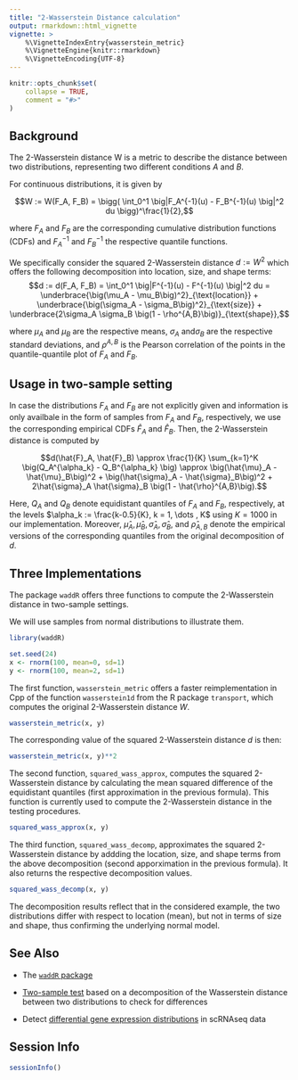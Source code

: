 ```yaml
---
title: "2-Wasserstein Distance calculation"
output: rmarkdown::html_vignette
vignette: >
    %\VignetteIndexEntry{wasserstein_metric}
    %\VignetteEngine{knitr::rmarkdown}
    %\VignetteEncoding{UTF-8}
---
```


```r
knitr::opts_chunk$set(
    collapse = TRUE,
    comment = "#>"
)
```


## Background

The 2-Wasserstein distance W is a metric to describe the distance
between two distributions, representing two different conditions $A$ and $B$.

For continuous distributions, it is given by

$$W := W(F_A, F_B) 
= \bigg( \int_0^1 \big|F_A^{-1}(u) 
- F_B^{-1}(u) \big|^2 du \bigg)^\frac{1}{2},$$

where $F_A$ and $F_B$ are the corresponding cumulative distribution functions
(CDFs) and $F_A^{-1}$ and $F_B^{-1}$ the respective quantile functions.

We specifically consider the squared 2-Wasserstein distance $d := W^2$ which
offers the following decomposition into location, size, and shape terms:
$$d := d(F_A, F_B) 
= \int_0^1 \big|F^{-1}(u) - F^{-1}(u) \big|^2 du 
= \underbrace{\big(\mu_A - \mu_B\big)^2}_{\text{location}} 
+ \underbrace{\big(\sigma_A - \sigma_B\big)^2}_{\text{size}} 
+ \underbrace{2\sigma_A \sigma_B \big(1 - \rho^{A,B}\big)}_{\text{shape}},$$

where $\mu_A$ and $\mu_B$ are the respective means, $\sigma_A$ and$\sigma_B$
are the respective standard deviations, and $\rho^{A,B}$ is the Pearson
correlation of the points in the quantile-quantile plot of $F_A$ and $F_B$.


## Usage in two-sample setting

In case the distributions $F_A$ and $F_B$ are not explicitly given and
information is only availbale in the form of samples from $F_A$ and $F_B$,
respectively, we use the corresponding empirical CDFs  $\hat{F}_A$ and
$\hat{F}_B$. Then, the 2-Wasserstein distance is computed by 

$$d(\hat{F}_A, \hat{F}_B) 
\approx \frac{1}{K} \sum_{k=1}^K \big(Q_A^{\alpha_k} - Q_B^{\alpha_k} \big)
\approx \big(\hat{\mu}_A - \hat{\mu}_B\big)^2 
+  \big(\hat{\sigma}_A - \hat{\sigma}_B\big)^2
+ 2\hat{\sigma}_A \hat{\sigma}_B \big(1 - \hat{\rho}^{A,B}\big).$$

Here, $Q_A$ and $Q_B$ denote equidistant quantiles of $F_A$ and $F_B$,
respectively, at the levels $\alpha_k := \frac{k-0.5}{K}, k = 1, \dots , K$
using $K=1000$ in our implementation.
Moreover, $\hat{\mu}_A, \hat{\mu}_B, \hat{\sigma}_A, \hat{\sigma}_B,$ and
$\hat{\rho}_{A,B}$ denote the empirical versions of the corresponding quantiles
from the original decomposition of $d$.

## Three Implementations


The package `waddR` offers three functions to compute the 2-Wasserstein
distance in two-sample settings.

We will use samples from normal distributions to illustrate them.
```r
library(waddR)

set.seed(24)
x <- rnorm(100, mean=0, sd=1)
y <- rnorm(100, mean=2, sd=1)
```

The first function, `wasserstein_metric` offers a faster reimplementation in
Cpp of the function `wasserstein1d` from the R package `transport`, which
computes the original 2-Wasserstein distance $W$.

```r
wasserstein_metric(x, y)
```

The corresponding value of the squared 2-Wasserstein distance $d$ is then:

```r
wasserstein_metric(x, y)**2
```

The second function, `squared_wass_approx`, computes the squared 2-Wasserstein
distance by calculating the mean squared difference of the equidistant
quantiles (first approximation in the previous formula).
This function is currently used to compute the 2-Wasserstein distance in the
testing procedures.

```r
squared_wass_approx(x, y)
```

The third function, `squared_wass_decomp`, approximates the squared
2-Wasserstein distance by addding the location, size, and shape terms from the
above decomposition (second apporximation in the previous formula).
It also returns the respective decomposition values.

```r
squared_wass_decomp(x, y)
```

The decomposition results reflect that in the considered example, the two
distributions differ with respect to location (mean), but not in terms of size
and shape, thus confirming the underlying normal model.


## See Also

* The [`waddR` package](waddR.html)

* [Two-sample test](wasserstein_test.html) based on a decomposition of the
Wasserstein distance between two distributions to check for differences

* Detect 
[differential gene expression distributions](wasserstein_singlecell.html)
in scRNAseq data

## Session Info

```r
sessionInfo()
```
